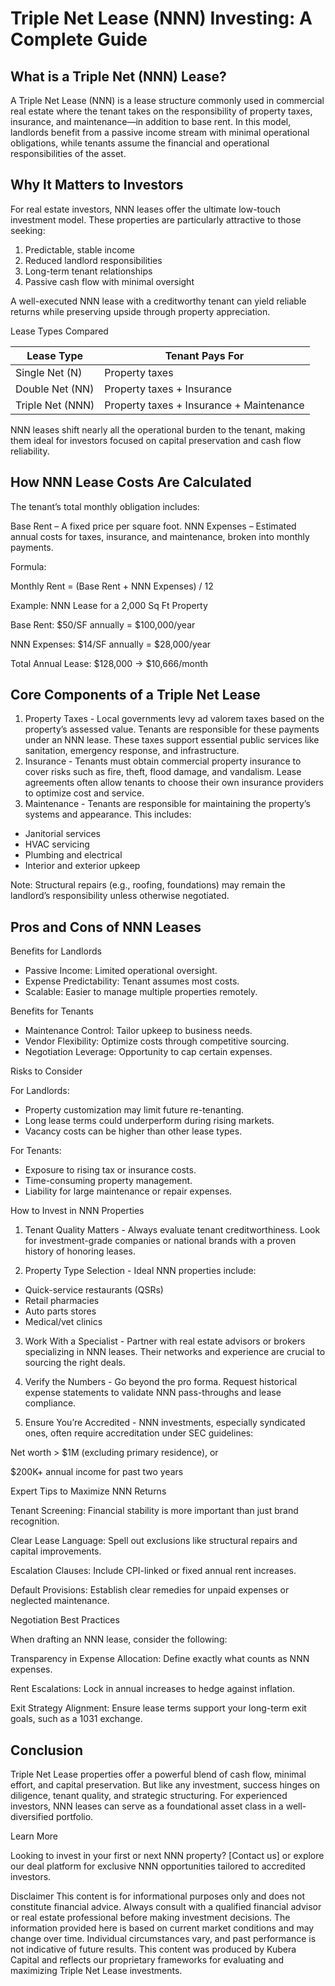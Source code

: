 # Triple Net Lease (NNN) Investing: A Complete Guide

## What is a Triple Net (NNN) Lease?

A Triple Net Lease (NNN) is a lease structure commonly used in commercial real estate where the tenant takes on the responsibility of property taxes, insurance, and maintenance—in addition to base rent. In this model, landlords benefit from a passive income stream with minimal operational obligations, while tenants assume the financial and operational responsibilities of the asset.

## Why It Matters to Investors

For real estate investors, NNN leases offer the ultimate low-touch investment model. These properties are particularly attractive to those seeking:

1. Predictable, stable income
2. Reduced landlord responsibilities
3. Long-term tenant relationships
4. Passive cash flow with minimal oversight

A well-executed NNN lease with a creditworthy tenant can yield reliable returns while preserving upside through property appreciation.

Lease Types Compared

| Lease Type | Tenant Pays For |
|------------|-----------------|
| Single Net (N) | Property taxes |
| Double Net (NN) | Property taxes + Insurance |
| Triple Net (NNN) | Property taxes + Insurance + Maintenance |

NNN leases shift nearly all the operational burden to the tenant, making them ideal for investors focused on capital preservation and cash flow reliability.

## How NNN Lease Costs Are Calculated

The tenant’s total monthly obligation includes:

Base Rent – A fixed price per square foot.
NNN Expenses – Estimated annual costs for taxes, insurance, and maintenance, broken into monthly payments.

Formula:
<div style={{backgroundColor: 'gray', padding: '1rem'}}>
Monthly Rent = (Base Rent + NNN Expenses) / 12

Example: NNN Lease for a 2,000 Sq Ft Property

Base Rent: $50/SF annually = $100,000/year

NNN Expenses: $14/SF annually = $28,000/year

Total Annual Lease: $128,000 → $10,666/month
</div>

## Core Components of a Triple Net Lease

1. Property Taxes - Local governments levy ad valorem taxes based on the property’s assessed value. Tenants are responsible for these payments under an NNN lease. These taxes support essential public services like sanitation, emergency response, and infrastructure.
2. Insurance - Tenants must obtain commercial property insurance to cover risks such as fire, theft, flood damage, and vandalism. Lease agreements often allow tenants to choose their own insurance providers to optimize cost and service.
3. Maintenance - Tenants are responsible for maintaining the property’s systems and appearance. This includes:
- Janitorial services
- HVAC servicing
- Plumbing and electrical
- Interior and exterior upkeep

Note: Structural repairs (e.g., roofing, foundations) may remain the landlord’s responsibility unless otherwise negotiated.

## Pros and Cons of NNN Leases

Benefits for Landlords
- Passive Income: Limited operational oversight.
- Expense Predictability: Tenant assumes most costs.
- Scalable: Easier to manage multiple properties remotely.

Benefits for Tenants
- Maintenance Control: Tailor upkeep to business needs.
- Vendor Flexibility: Optimize costs through competitive sourcing.
- Negotiation Leverage: Opportunity to cap certain expenses.

Risks to Consider

For Landlords:
- Property customization may limit future re-tenanting.
- Long lease terms could underperform during rising markets.
- Vacancy costs can be higher than other lease types.

For Tenants:
- Exposure to rising tax or insurance costs.
- Time-consuming property management.
- Liability for large maintenance or repair expenses.

How to Invest in NNN Properties

1. Tenant Quality Matters - Always evaluate tenant creditworthiness. Look for investment-grade companies or national brands with a proven history of honoring leases.

2. Property Type Selection - Ideal NNN properties include:
- Quick-service restaurants (QSRs)
- Retail pharmacies
- Auto parts stores
- Medical/vet clinics

3. Work With a Specialist - Partner with real estate advisors or brokers specializing in NNN leases. Their networks and experience are crucial to sourcing the right deals.

4. Verify the Numbers - Go beyond the pro forma. Request historical expense statements to validate NNN pass-throughs and lease compliance.

5. Ensure You’re Accredited - NNN investments, especially syndicated ones, often require accreditation under SEC guidelines:

Net worth > $1M (excluding primary residence), or

$200K+ annual income for past two years

Expert Tips to Maximize NNN Returns

Tenant Screening: Financial stability is more important than just brand recognition.

Clear Lease Language: Spell out exclusions like structural repairs and capital improvements.

Escalation Clauses: Include CPI-linked or fixed annual rent increases.

Default Provisions: Establish clear remedies for unpaid expenses or neglected maintenance.

Negotiation Best Practices

When drafting an NNN lease, consider the following:

Transparency in Expense Allocation: Define exactly what counts as NNN expenses.

Rent Escalations: Lock in annual increases to hedge against inflation.

Exit Strategy Alignment: Ensure lease terms support your long-term exit goals, such as a 1031 exchange.

## Conclusion

Triple Net Lease properties offer a powerful blend of cash flow, minimal effort, and capital preservation. But like any investment, success hinges on diligence, tenant quality, and strategic structuring. For experienced investors, NNN leases can serve as a foundational asset class in a well-diversified portfolio.

Learn More

Looking to invest in your first or next NNN property? [Contact us] or explore our deal platform for exclusive NNN opportunities tailored to accredited investors.

Disclaimer
This content is for informational purposes only and does not constitute financial advice. Always consult with a qualified financial advisor or real estate professional before making investment decisions. The information provided here is based on current market conditions and may change over time. Individual circumstances vary, and past performance is not indicative of future results. This content was produced by Kubera Capital and reflects our proprietary frameworks for evaluating and maximizing Triple Net Lease investments.